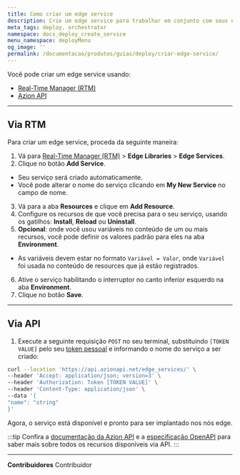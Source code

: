 ```yaml
---
title: Como criar um edge service
description: Crie um edge service para trabalhar em conjunto com seus edge nodes.
meta_tags: deploy, orchestrator
namespace: docs_deploy_create_service
menu_namespace: deployMenu
og_image: ''
permalink: /documentacao/produtos/guias/deploy/criar-edge-service/
---
```


Você pode criar um edge service usando:

- [Real-Time Manager (RTM)](/pt-br/documentacao/produtos/guias/como-acessar-o-rtm/)
- [Azion API](https://api.azion.com/)

---

## Via RTM 

Para criar um edge service, proceda da seguinte maneira:

1. Vá para [Real-Time Manager (RTM)](/pt-br/documentacao/produtos/guias/como-acessar-o-rtm/) > **Edge Libraries** > **Edge Services**.
2. Clique no botão **Add Service**.
- Seu serviço será criado automaticamente.
- Você pode alterar o nome do serviço clicando em **My New Service** no campo de nome.
3. Vá para a aba **Resources** e clique em **Add Resource**.
4. Configure os recursos de que você precisa para o seu serviço, usando os gatilhos: **Install**, **Reload** ou **Uninstall**.
5. **Opcional**: onde você usou variáveis no conteúdo de um ou mais recursos, você pode definir os valores padrão para eles na aba **Environment**.
- As variáveis devem estar no formato `Variável = Valor`, onde `Variável` foi usada no conteúdo de resources que já estão registrados.
6. Ative o serviço habilitando o interruptor no canto inferior esquerdo na aba **Environment**.
7. Clique no botão **Save**.

--- 

## Via API

1. Execute a seguinte requisição `POST` no seu terminal, substituindo `[TOKEN VALUE]` pelo seu [token pessoal](/pt-br/documentacao/produtos/guias/tokens-pessoais/) e informando o nome do serviço a ser criado:

```bash
curl --location 'https://api.azionapi.net/edge_services/' \
--header 'Accept: application/json; version=3' \
--header 'Authorization: Token [TOKEN VALUE]' \
--header 'Content-Type: application/json' \
--data '{
"name": "string"
}'
```

Agora, o serviço está disponível e pronto para ser implantado nos nós edge.

:::tip
Confira a [documentação da Azion API](https://api.azion.com/) e a [especificação OpenAPI](https://github.com/aziontech/azionapi-openapi/) para saber mais sobre todos os recursos disponíveis via API.
:::

---


**Contribuidores** <ContributorList>Contribuidor</ContributorList>
